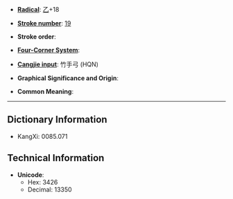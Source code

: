 * '''[[Wiktionary:Chinese radical index| Radical]]''': [[Wiktionary:Chinese radical index 乙|乙]]+18

* '''[[Wiktionary:Chinese total strokes index|Stroke number]]''': [[Wiktionary:Chinese total strokes index 19|19]]

* '''Stroke order''': 

* '''[[Wiktionary:Chinese four corner index|Four-Corner System]]''': 

* '''[[Wiktionary:Chinese Cangjie index|Cangjie input]]''': 竹手弓 (HQN)

* '''Graphical Significance and Origin''': 

* '''Common Meaning''': 

----

== Dictionary Information ==

* KangXi: 0085.071

== Technical Information ==

* '''Unicode''':
** Hex: 3426
** Decimal: 13350